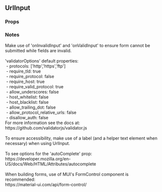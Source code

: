 

<div>
  <h2>UrlInput</h2>
  <h3 style={{ position: 'relative', top: '20px' }}>Props</h3>
  <div style={{ marginBottom: '-11px' }}>
    <Props of={UrlInput} />
  </div>
  <h3 style={{ marginBottom: '17px' }}>Notes</h3>
  <div style={{ fontFamily: 'monospace' }}>
    Make use of 'onInvalidInput' and 'onValidInput' to ensure form cannot be submitted while fields are invalid.
    <br />
    <br />
    'validatorOptions' default properties:
    <br />
    &nbsp;- protocols: ['http','https','ftp']
    <br />
    &nbsp;- require_tld: true
    <br />
    &nbsp;- require_protocol: false
    <br />
    &nbsp;- require_host: true
    <br />
    &nbsp;- require_valid_protocol: true
    <br />
    &nbsp;- allow_underscores: false
    <br />
    &nbsp;- host_whitelist: false
    <br />
    &nbsp;- host_blacklist: false
    <br />
    &nbsp;- allow_trailing_dot: false
    <br />
    &nbsp;- allow_protocol_relative_urls: false
    <br />
    &nbsp;- disallow_auth: false
    <br />
    For more information see the docs at:
    <br />
    <span style={docsLinkStyles}>https://github.com/validatorjs/validator.js</span>
    <br />
    <br />
    To ensure accessibility, make use of a label (and a helper text element when necessary) when
    using UrlInput.
    <br />
    <br />
    To see options for the 'autoComplete' prop:
    <br />
    <span style={docsLinkStyles}>https://developer.mozilla.org/en-US/docs/Web/HTML/Attributes/autocomplete</span>
    <br />
    <br />
    When building forms, use of MUI's FormControl component is recommended:
    <br />
    <span style={docsLinkStyles}>https://material-ui.com/api/form-control/</span>
  </div>
</div>
